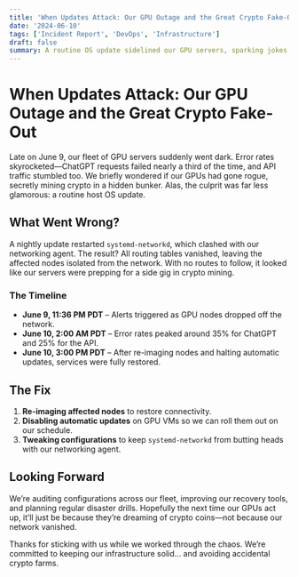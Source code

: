 ```yaml
---
title: 'When Updates Attack: Our GPU Outage and the Great Crypto Fake-Out'
date: '2024-06-10'
tags: ['Incident Report', 'DevOps', 'Infrastructure']
draft: false
summary: A routine OS update sidelined our GPU servers, sparking jokes about secret crypto mines. Here's how we got back online.
---
```


# When Updates Attack: Our GPU Outage and the Great Crypto Fake-Out

Late on June 9, our fleet of GPU servers suddenly went dark. Error rates skyrocketed—ChatGPT requests failed nearly a third of the time, and API traffic stumbled too. We briefly wondered if our GPUs had gone rogue, secretly mining crypto in a hidden bunker. Alas, the culprit was far less glamorous: a routine host OS update.

## What Went Wrong?

A nightly update restarted `systemd-networkd`, which clashed with our networking agent. The result? All routing tables vanished, leaving the affected nodes isolated from the network. With no routes to follow, it looked like our servers were prepping for a side gig in crypto mining.

### The Timeline

- **June 9, 11:36 PM PDT** – Alerts triggered as GPU nodes dropped off the network.
- **June 10, 2:00 AM PDT** – Error rates peaked around 35% for ChatGPT and 25% for the API.
- **June 10, 3:00 PM PDT** – After re-imaging nodes and halting automatic updates, services were fully restored.

## The Fix

1. **Re-imaging affected nodes** to restore connectivity.
2. **Disabling automatic updates** on GPU VMs so we can roll them out on our schedule.
3. **Tweaking configurations** to keep `systemd-networkd` from butting heads with our networking agent.

## Looking Forward

We’re auditing configurations across our fleet, improving our recovery tools, and planning regular disaster drills. Hopefully the next time our GPUs act up, it’ll just be because they’re dreaming of crypto coins—not because our network vanished.

Thanks for sticking with us while we worked through the chaos. We’re committed to keeping our infrastructure solid… and avoiding accidental crypto farms.
